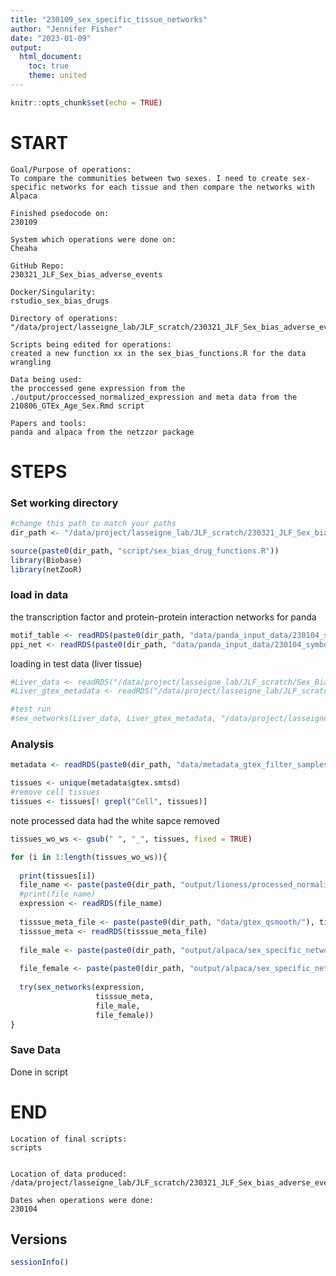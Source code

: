 ```yaml
---
title: "230109_sex_specific_tissue_networks"
author: "Jennifer Fisher"
date: "2023-01-09"
output:
  html_document:
    toc: true
    theme: united
---
```


```r
knitr::opts_chunk$set(echo = TRUE)
```

# START 
    Goal/Purpose of operations: 
    To compare the communities between two sexes. I need to create sex-specific networks for each tissue and then compare the networks with Alpaca
    
    Finished psedocode on:
    230109
    
    System which operations were done on: 
    Cheaha
    
    GitHub Repo:
    230321_JLF_Sex_bias_adverse_events
    
    Docker/Singularity: 
    rstudio_sex_bias_drugs
    
    Directory of operations: 
    "/data/project/lasseigne_lab/JLF_scratch/230321_JLF_Sex_bias_adverse_events"
    
    Scripts being edited for operations:
    created a new function xx in the sex_bias_functions.R for the data wrangling 
    
    Data being used: 
    the proccessed gene expression from the ./output/proccessed_normalized_expression and meta data from the 210806_GTEx_Age_Sex.Rmd script
    
    Papers and tools:
    panda and alpaca from the netzzor package

# STEPS
### Set working directory 
```r
#change this path to match your paths 
dir_path <- "/data/project/lasseigne_lab/JLF_scratch/230321_JLF_Sex_bias_adverse_events/"
```


```r
source(paste0(dir_path, "script/sex_bias_drug_functions.R"))
library(Biobase)
library(netZooR)
```


### load in data
the transcription factor and protein-protein interaction networks for panda 
```r
motif_table <- readRDS(paste0(dir_path, "data/panda_input_data/230104_symbol_motif_table.rds"))
ppi_net <- readRDS(paste0(dir_path, "data/panda_input_data/230104_symbol_numeric_ppi_network_11_5_0.rds"))
```

loading in test data (liver tissue)
```r
#Liver_data <- readRDS("/data/project/lasseigne_lab/JLF_scratch/Sex_Bias_Adverse_Events/output/lioness/processed_normalized_expression/Liver_gtex_processed_expression.rds")
#Liver_gtex_metadata <- readRDS("/data/project/lasseigne_lab/JLF_scratch/Sex_Bias_Adverse_Events/data/gtex_qsmooth/Liver_gtex_metadata.rds")
```


```r
#test run 
#sex_networks(Liver_data, Liver_gtex_metadata, "/data/project/lasseigne_lab/JLF_scratch/Sex_Bias_Adverse_Events/output/alpaca/sex_specific_networks/Liver_test_M_panda.rds","/data/project/lasseigne_lab/JLF_scratch/Sex_Bias_Adverse_Events/output/alpaca/sex_specific_networks/Liver_test_F_panda.rds" )
```


### Analysis

```r
metadata <- readRDS(paste0(dir_path, "data/metadata_gtex_filter_samples.rds"))

tissues <- unique(metadata$gtex.smtsd)
#remove cell tissues
tissues <- tissues[! grepl("Cell", tissues)]
```
note processed data had the white sapce removed 
```r
tissues_wo_ws <- gsub(" ", "_", tissues, fixed = TRUE)
```


```r
for (i in 1:length(tissues_wo_ws)){
  
  print(tissues[i])
  file_name <- paste(paste0(dir_path, "output/lioness/processed_normalized_expression/"), tissues_wo_ws[i], "_gtex_processed_expression.rds",sep = "")
  #print(file_name)
  expression <- readRDS(file_name)
  
  tisssue_meta_file <- paste(paste0(dir_path, "data/gtex_qsmooth/"), tissues[i], "_gtex_metadata.rds", sep = "")
  tisssue_meta <- readRDS(tisssue_meta_file)
  
  file_male <- paste(paste0(dir_path, "output/alpaca/sex_specific_networks/"), tissues_wo_ws[i], "_M_panda.rds", sep = "")
  
  file_female <- paste(paste0(dir_path, "output/alpaca/sex_specific_networks/"), tissues_wo_ws[i], "_F_panda.rds", sep = "")
  
  try(sex_networks(expression, 
                   tisssue_meta, 
                   file_male,
                   file_female))
}
```



### Save Data
Done in script
    
# END
    Location of final scripts:
    scripts
  
    
    Location of data produced:
    /data/project/lasseigne_lab/JLF_scratch/230321_JLF_Sex_bias_adverse_events/data/panda_input_data
    
    Dates when operations were done:
    230104
    
## Versions
```r
sessionInfo()
```


